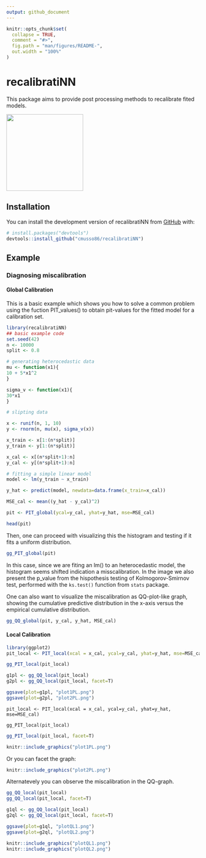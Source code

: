 ```yaml
---
output: github_document
---
```


<!-- README.md is generated from README.Rmd. Please edit that file -->

```r
knitr::opts_chunk$set(
  collapse = TRUE,
  comment = "#>",
  fig.path = "man/figures/README-",
  out.width = "100%"
)
```

# recalibratiNN

<!-- badges: start -->

<!-- badges: end -->

This package aims to provide post processing methods to recalibrate fited models.

![](man/figures/recalibratiNN.png){style="image-align: center;" width="200"}

## Installation

You can install the development version of recalibratiNN from [GitHub](https://github.com/) with:

``` r
# install.packages("devtools")
devtools::install_github("cmusso86/recalibratiNN")
```

## Example

### Diagnosing miscalibration

#### Global Calibration

This is a basic example which shows you how to solve a common problem using the fuction PIT_values() to obtain pit-values for the fitted model for a calibration set.

```r
library(recalibratiNN)
## basic example code
set.seed(42)
n <- 10000
split <- 0.8

# generating heterocedastic data
mu <- function(x1){
10 + 5*x1^2
}

sigma_v <- function(x1){
30*x1
}

# slipting data 

x <- runif(n, 1, 10)
y <- rnorm(n, mu(x), sigma_v(x))

x_train <- x[1:(n*split)]
y_train <- y[1:(n*split)]

x_cal <- x[(n*split+1):n]
y_cal <- y[(n*split+1):n]

# fitting a simple linear model
model <- lm(y_train ~ x_train)

y_hat <- predict(model, newdata=data.frame(x_train=x_cal))

MSE_cal <- mean((y_hat - y_cal)^2)

pit <- PIT_global(ycal=y_cal, yhat=y_hat, mse=MSE_cal)

head(pit)
```

Then, one can proceed with visualizing this the histogram and testing if it fits a uniform distribution.

```r
gg_PIT_global(pit)
```

In this case, since we are fiting an lm() to an heterocedastic model, the histogram seems shifted indication a misscalibration. In the image we also present the p_value from the hispothesis testing of Kolmogorov-Smirnov test, performed with the `ks.test()` function from `stats` package.

One can also want to visualize the miscalibration as QQ-plot-like graph, showing the cumulative predictive distribution in the x-axis versus the empirical cumulative distribution. 

```r
gg_QQ_global(pit, y_cal, y_hat, MSE_cal)
```


#### Local Calibration

```r
library(ggplot2)
pit_local <- PIT_local(xcal = x_cal, ycal=y_cal, yhat=y_hat, mse=MSE_cal)

gg_PIT_local(pit_local)

g1pl <- gg_QQ_local(pit_local)
g2pl <- gg_QQ_local(pit_local, facet=T)

ggsave(plot=g1pl, "plot1PL.png")
ggsave(plot=g2pl, "plot2PL.png")
```


```{ eval=F}
pit_local <- PIT_local(xcal = x_cal, ycal=y_cal, yhat=y_hat, mse=MSE_cal)

gg_PIT_local(pit_local)

```


```r
gg_PIT_local(pit_local, facet=T)
```

```r
knitr::include_graphics("plot1PL.png")

```

Or you can facet the graph:

```r
knitr::include_graphics("plot2PL.png")
```

Alternatevely you can observe the miscalibration in the QQ-graph.

```r
gg_QQ_local(pit_local)
gg_QQ_local(pit_local, facet=T)

```

```r

g1ql <- gg_QQ_local(pit_local)
g2ql <- gg_QQ_local(pit_local, facet=T)

ggsave(plot=g1ql, "plotQL1.png")
ggsave(plot=g2ql, "plotQL2.png")
```

```r
knitr::include_graphics("plotQL1.png")
knitr::include_graphics("plotQL2.png")
```


